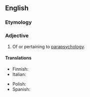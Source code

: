 ==English==

===Etymology===
{{prefix|en|para|psychological}}

===Adjective===
{{en-adj|-}}

# Of or pertaining to [[parapsychology]].

====Translations====
{{trans-top|of or pertaining to parapsychology}}
* Finnish: {{t|fi|parapsykologinen}}
* Italian: {{t|it|parapsicologico|m}}
{{trans-mid}}
* Polish: {{t|pl|parapsychologiczny|m}}
* Spanish: {{t+|es|parapsicológico|m}}
{{trans-bottom}}